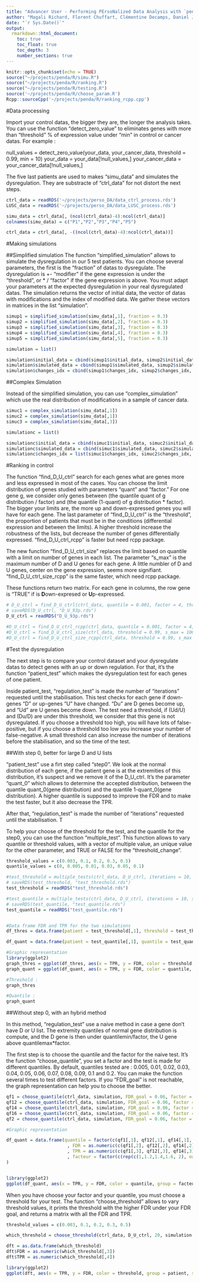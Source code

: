 ```yaml
---
title: "Advancer User - Performing PErsoNalized Data Analysis with `penda`"
author: "Magali Richard, Florent Chuffart, Clémentine Decamps, Daniel Jost"
date: "`r Sys.Date()`"
output: 
  rmarkdown::html_document:
    toc: true
    toc_float: true
    toc_depth: 3
    number_sections: true
---
```


```r
knitr::opts_chunk$set(echo = TRUE)
source("~/projects/penda/R/simu.R")
source("~/projects/penda/R/ranking.R")
source("~/projects/penda/R/testing.R")
source('~/projects/penda/R/choose_param.R')
Rcpp::sourceCpp('~/projects/penda/R/ranking_rcpp.cpp')

```


#Data processing

Import your control datas, the bigger they are, the longer the analysis takes.
You can use the function "detect_zero_value" to eliminates genes with more than "threshold" % of expression value under "min" in control or cancer datas. For example : 

null_values = detect_zero_value(your_data, your_cancer_data, threshold = 0.99, min = 10)
your_data = your_data[!null_values,]
your_cancer_data = your_cancer_data[!null_values,]

The five last patients are used to makes "simu_data" and simulates the dysregulation. They are substracte of "ctrl_data" for not distort the next steps.

```r
ctrl_data = readRDS('~/projects/perso_DA/data_ctrl_process.rds')
LUSC_data = readRDS('~/projects/perso_DA/data_LUSC_process.rds')

simu_data = ctrl_data[, (ncol(ctrl_data)-4):ncol(ctrl_data)]
colnames(simu_data) = c("P1","P2","P3","P4","P5")

ctrl_data = ctrl_data[, -((ncol(ctrl_data)-4):ncol(ctrl_data))]
```


#Making simulations

##Simplified simulation
The function "simplified_simulation" allows to simulate the dysregulation in our 5 test patients. You can choose several parameters, the first is the "fraction" of datas to dysregulate. The dysregulation is +- "modifier" if the gene expression is under the "threshold", or * / "factor" if the gene expression is above. 
You must adapt your parameters at the expected dysregulation in your real dysregulated datas.
The simulation returns the vector of initial data, the vector of datas with modifications and the index of modified data. We gather these vectors in matrices in the list "simulation".

```r

simup1 = simplified_simulation(simu_data[,1], fraction = 0.3)
simup2 = simplified_simulation(simu_data[,2], fraction = 0.3)
simup3 = simplified_simulation(simu_data[,3], fraction = 0.3)
simup4 = simplified_simulation(simu_data[,4], fraction = 0.3)
simup5 = simplified_simulation(simu_data[,5], fraction = 0.3)

simulation = list()

simulation$initial_data = cbind(simup1$initial_data, simup2$initial_data, simup3$initial_data, simup4$initial_data, simup5$initial_data)
simulation$simulated_data = cbind(simup1$simulated_data, simup2$simulated_data, simup3$simulated_data, simup4$simulated_data, simup5$simulated_data)
simulation$changes_idx = cbind(simup1$changes_idx, simup2$changes_idx, simup3$changes_idx, simup4$changes_idx, simup5$changes_idx)

```


##Complex Simulation

Instead of the simplified simulation, you can use "complex_simulation" which use the real distribution of modifications in a sample of cancer data. 

```r

simuc1 = complex_simulation(simu_data[,1])
simuc2 = complex_simulation(simu_data[,1])
simuc3 = complex_simulation(simu_data[,3])

simulationc = list()

simulationc$initial_data = cbind(simuc1$initial_data, simuc2$initial_data, simuc3$initial_data)
simulationc$simulated_data = cbind(simuc1$simulated_data, simuc2$simulated_data, simuc3$simulated_data)
simulationc$changes_idx = list(simuc1$changes_idx, simuc2$changes_idx, simuc3$changes_idx)

```


#Ranking in control

The function "find_D_U_ctrl" search for each genes what are genes more and less expressed in most of the cases. You can choose the limit distribution of genes studied with parameters "quant" and "factor." For one gene g, we consider only genes between (the quantile quant of g distribution / factor) and (the quantile (1-quant) of g distribution * factor).
The bigger your limits are, the more up and down-expressed genes you will have for each gene.
The last parameter of "find_D_U_ctrl" is the "threshold", the proportion of patients that must be in the conditions (differential expression and between the limits). A higher threshold increase the robustness of the lists, but decrease the number of genes differentially expressed.
"find_D_U_ctrl_rcpp" is faster but need rcpp package.

The new function "find_D_U_ctrl_size" replaces the limit based on quantile with a limit on number of genes in each list. The parameter "s_max" is the maximum number of D and U genes for each gene. A little numbler of D and U genes, center on the gene expression, seems more signifiant.
"find_D_U_ctrl_size_rcpp" is the same faster, which need rcpp package.

These functions return two matrix. For each gene in columns, the row gene is "TRUE" if is **D**own-expresed or **U**p-expressed.

```r

# D_U_ctrl = find_D_U_ctrl(ctrl_data, quantile = 0.001, factor = 4, threshold = 0.99)
# saveRDS(D_U_ctrl, "D_U_93p.rds")
D_U_ctrl = readRDS("D_U_93p.rds")

#D_U_ctrl = find_D_U_ctrl_rcpp(ctrl_data, quantile = 0.001, factor = 4, threshold = 0.99)
#D_U_ctrl = find_D_U_ctrl_size(ctrl_data, threshold = 0.99, s_max = 100)
#D_U_ctrl = find_D_U_ctrl_size_rcpp(ctrl_data, threshold = 0.99, s_max = 100)

```


#Test the dysregulation

The next step is to compare your control dataset and your dysregulate datas to detect genes with an up or down regulation. For that, it's the function "patient_test" which makes the dysregulation test for each genes of one patient.

Inside patient_test, "regulation_test" is made the number of "iterations" requested until the stabilisation. This test checks for each gene if down-genes "D" or up-genes "U" have changed. "Du" are D genes become up, and "Ud" are U genes become down. The test need a threshold, if (Ud/U) and (Du/D) are under this threshold, we consider that this gene is not dysregulated. If you choose a threshold too high, you will have lots of false-positive, but if you choose a threshold too low you increase your number of false-negative. A small threshold can also increase the number of iterations before the stabilisation, and so the time of the test.

##With step 0, better for large D and U lists

"patient_test" use a firt step called "step0". We look at the normal distribution of each gene, if the patient gene is at the extremities of this distribution, it's suspect and we remove it of the D_U_ctrl. It's the parameter "quant_0" which allows to determine the accepted distribution, between the quantile quant_0(gene distribution) and the quantile 1-quant_0(gene distribution). A higher quantile is supposed to improve the FDR and to make the test faster, but it also decrease the TPR.

After that, "regulation_test" is made the number of "iterations" requested until the stabilisation. T

To help your choose of the threshold for the test, and the quantile for the step0, you can use the function "multiple_test".
This function allows to vary quantile or threshold values, with a vector of multiple value, an unique value for the other parameter, and TRUE or FALSE for the "threshold_change".

```r

threshold_values = c(0.003, 0.1, 0.2, 0.3, 0.5)
quantile_values = c(0, 0.005, 0.01, 0.03, 0.05, 0.1)

#test_threshold = multiple_tests(ctrl_data, D_U_ctrl, iterations = 10, simulation, threshold_values, 0.03)
# saveRDS(test_threshold, "test_threshold.rds")
test_threshold = readRDS("test_threshold.rds")

#test_quantile = multiple_tests(ctrl_data, D_U_ctrl, iterations = 10, simulation, quantile_values, 0.2, threshold_change = FALSE)
# saveRDS(test_quantile, "test_quantile.rds")
test_quantile = readRDS("test_quantile.rds")


#Data frame FDR and TPR for the two simulations
df_thres = data.frame(patient = test_threshold[,1], threshold = test_threshold[,2], FDR = as.numeric(test_threshold[,3]), TPR = as.numeric(test_threshold[,4])) 

df_quant = data.frame(patient = test_quantile[,1], quantile = test_quantile[,2], FDR = as.numeric(test_quantile[,3]), TPR = as.numeric(test_quantile[,4])) 

#Graphic representation
library(ggplot2)
graph_thres = ggplot(df_thres, aes(x = TPR, y = FDR, color = threshold, group = patient, shape = patient)) + geom_point() + geom_line()
graph_quant = ggplot(df_quant, aes(x = TPR, y = FDR, color = quantile, group = patient, shape = patient)) + geom_point() + geom_line()

#Threshold : 
graph_thres

#Quantile : 
graph_quant

```

##Without step 0, with an hybrid method

In this method, "regulation_test" use a naive method in case a gene don't have D or U list. The extremity quantiles of normal gene distribution is compute, and the D gene is then under quantilemin/factor, the U gene above quantilemax*factor.

The first step is to choose the quantile and the factor for the naive test. It's the function "choose_quantile", you set a factor and the test is made for different quantiles. By default, quantiles tested are : 0.005, 0.01, 0.02, 0.03, 0.04, 0.05, 0.06, 0.07, 0.08, 0.09, 0.1 and 0.2. You can make the function several times to test different factors. 
If you "FDR_goal" is not reachable, the graph representation can help you to choose the better.

```r

qf1 = choose_quantile(ctrl_data, simulation, FDR_goal = 0.06, factor = 1)
qf12 = choose_quantile(ctrl_data, simulation, FDR_goal = 0.06, factor = 1.2)
qf14 = choose_quantile(ctrl_data, simulation, FDR_goal = 0.06, factor = 1.4)
qf16 = choose_quantile(ctrl_data, simulation, FDR_goal = 0.06, factor = 1.6)
qf2 = choose_quantile(ctrl_data, simulation, FDR_goal = 0.06, factor = 2)

#Graphic representation

df_quant = data.frame(quantile = factor(c(qf1[,1], qf12[,1], qf14[,1], qf16[,1], qf2[,1]))
                       , FDR = as.numeric(c(qf1[,2], qf12[,2], qf14[,2], qf16[,2], qf2[,2]))
                       , TPR = as.numeric(c(qf1[,3], qf12[,3], qf14[,3], qf16[,3], qf2[,3]))
                       , facteur = factor(c(rep(c(1,1.2,1.4,1.6, 2), each = 12)))
)


library(ggplot2)
ggplot(df_quant, aes(x = TPR, y = FDR, color = quantile, group = facteur, shape = facteur)) + geom_point() + geom_line()  + ggtitle("Naive test for different quantiles and factors")

```

When you have choose your factor and your quantile, you must choose a threshold for your test.
The function "choose_threshold" allows to vary threshold values, it prints the threshold with the higher FDR under your FDR goal, and returns a matrix with all the FDR and TPR. 

```r
threshold_values = c(0.003, 0.1, 0.2, 0.3, 0.5)

which_threshold = choose_threshold(ctrl_data, D_U_ctrl, 20, simulation, threshold_values, FDR_goal = 0.06, quant_test = 0, factor_test = 1)

dft = as.data.frame(which_threshold)
dft$FDR = as.numeric(which_threshold[,3])
dft$TPR = as.numeric(which_threshold[,4])

library(ggplot2)
ggplot(dft, aes(x = TPR, y = FDR, color = threshold, group = patient, shape = patient)) + geom_point() + geom_line()



```
